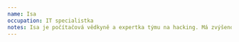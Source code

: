 ```yaml
---
name: Isa
occupation: IT specialistka
notes: Isa je počítačová vědkyně a expertka týmu na hacking. Má zvýšenou rychlost zpracování informací a paměť, stejně jako schopnost přímého napojení na technologii pomocí mysli. Její vada je, že může být příliš důvěřivá a několikrát se nechala nachytat podvody. Její skrytý talent je, že je zdatná bojovnice a získala mnoho turnajů.
---
```



<ActorCard
    size={props.size}
    imageUri="/LP/Isa.png"
    imagePosition="center top"
    className="not-prose drop-shadow-md print:filter-none"
    name={name}
    occupation={occupation}
    notes={notes}
/>
